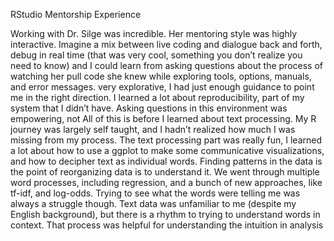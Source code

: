 RStudio Mentorship Experience

Working with Dr. Silge was incredible. 
Her mentoring style was highly interactive. Imagine a mix between live coding and dialogue back and forth, debug in real time (that was very cool, something you don't realize you need to know) and I could learn from asking questions about the process of watching her pull code she knew while exploring tools, options, manuals, and error messages. 
very explorative, I had just enough guidance to point me in the right direction. 
I learned a lot about reproducibility, part of my system that I didn't have. 
Asking questions in this environment was empowering, not 
All of this is before I learned about text processing. My R journey was largely self taught, and I hadn't realized how much I was missing from my process. 
The text processing part was really fun, I learned a lot about how to use a ggplot to make some communicative visualizations, and how to decipher text as individual words. Finding patterns in the data is the point of reorganizing data is to understand it. We went through multiple word processes, including regression, and a bunch of new approaches, like tf-idf, and log-odds. Trying to see what the words were telling me was always a struggle though. Text data was unfamiliar to me (despite my English background), but there is a rhythm to trying to understand words in context. That process was helpful for understanding the intuition in analysis